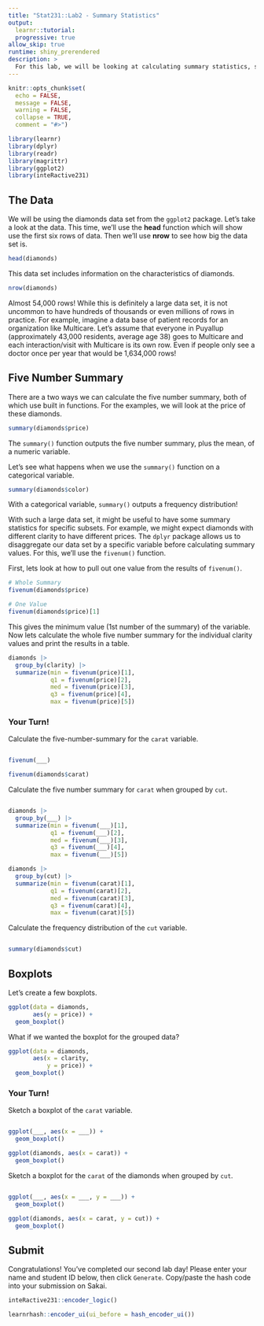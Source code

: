 ```yaml
---
title: "Stat231::Lab2 - Summary Statistics"
output:
  learnr::tutorial:
  progressive: true
allow_skip: true
runtime: shiny_prerendered
description: >
  For this lab, we will be looking at calculating summary statistics, such as a five number summary, as well as boxplots.
---
```

  
```r
knitr::opts_chunk$set(
  echo = FALSE,
  message = FALSE, 
  warning = FALSE,
  collapse = TRUE,
  comment = "#>")

library(learnr)
library(dplyr)
library(readr)
library(magrittr)
library(ggplot2)
library(inteRactive231)
```

## The Data

We will be using the diamonds data set from the `ggplot2` package. Let's take a look at the data. This time, we'll use the **head** function which will show use the first six rows of data. Then we'll use **nrow** to see how big the data set is. 

```r
head(diamonds)
```

This data set includes information on the characteristics of diamonds.

```r
nrow(diamonds)
```

Almost 54,000 rows! While this is definitely a large data set, it is not uncommon to have hundreds of thousands or even millions of rows in practice. For example, imagine a data base of patient records for an organization like Multicare. Let's assume that everyone in Puyallup (approximately 43,000 residents, average age 38) goes to Multicare and each interaction/visit with Multicare is its own row. Even if people only see a doctor once per year that would be 1,634,000 rows!

## Five Number Summary

There are a two ways we can calculate the five number summary, both of which use built in functions. For the examples, we will look at the price of these diamonds. 

```r
summary(diamonds$price)
```
The `summary()` function outputs the five number summary, plus the mean, of a numeric variable.

Let's see what happens when we use the `summary()` function on a categorical variable. 

```r
summary(diamonds$color)
```
With a categorical variable, `summary()` outputs a frequency distribution!

With such a large data set, it might be useful to have some summary statistics for specific subsets. For example, we might expect diamonds with different clarity to have different prices. The `dplyr` package allows us to disaggregate our data set by a specific variable before calculating summary values. For this, we'll use the `fivenum()` function. 

First, lets look at how to pull out one value from the results of `fivenum()`.

```r
# Whole Summary
fivenum(diamonds$price)

# One Value
fivenum(diamonds$price)[1]
```
This gives the minimum value (1st number of the summary) of the variable. Now lets calculate the whole five number summary for the individual clarity values and print the results in a table.

```r
diamonds |>  
  group_by(clarity) |>  
  summarize(min = fivenum(price)[1],
            q1 = fivenum(price)[2],
            med = fivenum(price)[3],
            q3 = fivenum(price)[4],
            max = fivenum(price)[5]) 
```

### Your Turn!

Calculate the five-number-summary for the `carat` variable. 
```r

```

```r
fivenum(___)
```

```r
fivenum(diamonds$carat)
```

Calculate the five number summary for `carat` when grouped by `cut`.
```r

```

```r
diamonds |> 
  group_by(___) |> 
  summarize(min = fivenum(___)[1],
            q1 = fivenum(___)[2],
            med = fivenum(___)[3],
            q3 = fivenum(___)[4],
            max = fivenum(___)[5])
```

```r
diamonds |> 
  group_by(cut) |> 
  summarize(min = fivenum(carat)[1],
            q1 = fivenum(carat)[2],
            med = fivenum(carat)[3],
            q3 = fivenum(carat)[4],
            max = fivenum(carat)[5])
```

Calculate the frequency distribution of the `cut` variable.

```r

```

```r
summary(diamonds$cut)
```

## Boxplots
Let's create a few boxplots.

```r
ggplot(data = diamonds, 
       aes(y = price)) +
  geom_boxplot()
```

What if we wanted the boxplot for the grouped data?

```r
ggplot(data = diamonds,
       aes(x = clarity, 
           y = price)) +
  geom_boxplot()
```

### Your Turn!

Sketch a boxplot of the `carat` variable.

```r

```

```r
ggplot(___, aes(x = ___)) +
  geom_boxplot()
```


```r
ggplot(diamonds, aes(x = carat)) +
  geom_boxplot()
```

Sketch a boxplot for the `carat` of the diamonds when grouped by `cut`.

```r

```

```r
ggplot(___, aes(x = ___, y = ___)) + 
  geom_boxplot()
```

```r
ggplot(diamonds, aes(x = carat, y = cut)) + 
  geom_boxplot()
```

## Submit

Congratulations! You've completed our second lab day! Please enter your name and student ID below, then click `Generate`. Copy/paste the hash code into your submission on Sakai. 

```r
inteRactive231::encoder_logic()
```

```r
learnrhash::encoder_ui(ui_before = hash_encoder_ui())
```
